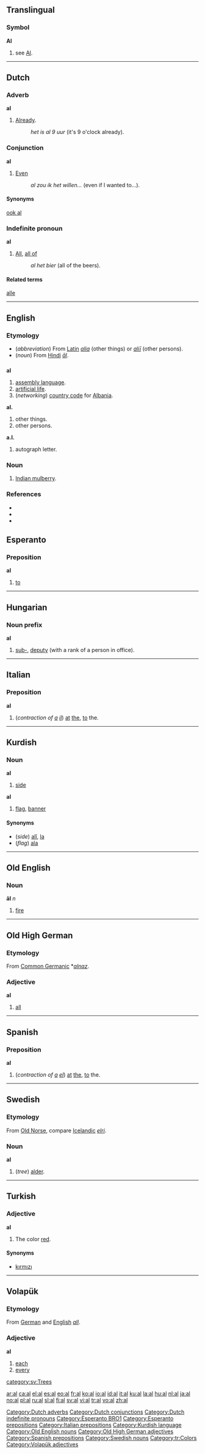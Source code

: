 {{see|Al|al-|ål|Ål|-al}}

==Translingual==
===Symbol===
'''Al'''
# see [[Al]].

----

==Dutch==
===Adverb===
'''al'''
# [[already|Already]].
#:''het is al 9 uur'' (it's 9 o'clock already).

===Conjunction===
'''al'''
# [[even|Even]]
#: ''al zou ik het willen...'' (even if I wanted to...).

====Synonyms====
[[ook al]]

===Indefinite pronoun===
'''al'''
# [[all|All]], [[all of]]
#: ''al het bier'' (all of the beers).

====Related terms====
[[alle]]

----

==English==
{{see|al-|Al|-al}}

===Etymology===
* (''abbreviation'') From [[Latin]] ''[[alia]]'' (other things) or ''[[alii|aliī]]'' (other persons).
* (''noun'') From [[Hindi]] ''[[āl]]''.

==={{Abbreviation|English}}===
'''al'''
# [[assembly language]].
# [[artificial life]].
# (''networking'') [[country code]] for [[Albania]].

'''al.'''
# other things.
# other persons.

'''a.l.'''
# autograph letter.

===Noun===
{{en-noun|-}}
# [[Indian mulberry]].

===References===
* {{R:American Heritage 2000|al}}
* {{R:Dictionary.com|al}}
* {{R:WordNet 2003|al}}

==Esperanto==
===Preposition===
'''al'''
# [[to]]

----

==Hungarian==
===Noun prefix===
'''al'''
# [[sub-]], [[deputy]] (with a rank of a person in office).

----

==Italian==
===Preposition===
'''al'''
# (''contraction of [[a#Italian|a]] [[il#Italian|il]]'') [[at]] [[the]], [[to]] the.

----

==Kurdish==
===Noun===
'''al''' {{m}}
# [[side]]


'''al''' {{f}}
# [[flag]], [[banner]]

====Synonyms====
* (''side'') [[alî#Kurdish|alî]], [[la#Kurdish|la]]
* (''flag'') [[ala#Kurdish|ala]]

----

==Old English==
===Noun===
'''āl''' ''n''
# [[fire]]

----

==Old High German==
===Etymology===
From [[Common Germanic]] *''[[alnaz]]''.

===Adjective===
'''al'''
# [[all]]

----

==Spanish==
===Preposition===
'''al''' {{m}} {{s}}
# (''contraction of [[a#Spanish|a]] [[el#Spanish|el]]'') [[at]] [[the]], [[to]] the.

----

==Swedish==
{{sv-noun|gender=Common|al|alen|alar|alarna|als|alens|alars|alarnas}}

===Etymology===
From [[Old Norse]], compare [[Icelandic]] ''[[elri]]''.

===Noun===
'''al'''
# (''tree'') [[alder]].

----

==Turkish==
===Adjective===
'''al'''
# The color [[red]].

====Synonyms====
* [[kırmızı]]

----

==Volapük==
===Etymology===
From [[German]] and [[English]] ''[[all]]''.

===Adjective===
'''al'''
# [[each]]
# [[every]]

[[Category:Dutch adverbs]]
[[Category:Dutch conjunctions]]
[[Category:Dutch indefinite pronouns]]
[[Category:Esperanto BRO1]]
[[Category:Esperanto prepositions]]
[[Category:Italian prepositions]]
[[Category:Kurdish language]]
[[Category:Old English nouns]]
[[Category:Old High German adjectives]]
[[Category:Spanish prepositions]]
[[category:sv:Trees]]
[[Category:Swedish nouns]]
[[Category:tr:Colors]]
[[Category:Volapük adjectives]]

[[ar:al]]
[[ca:al]]
[[el:al]]
[[es:al]]
[[eo:al]]
[[fr:al]]
[[ko:al]]
[[io:al]]
[[id:al]]
[[it:al]]
[[ku:al]]
[[la:al]]
[[hu:al]]
[[nl:al]]
[[ja:al]]
[[no:al]]
[[pl:al]]
[[ru:al]]
[[sl:al]]
[[fi:al]]
[[sv:al]]
[[vi:al]]
[[tr:al]]
[[vo:al]]
[[zh:al]]